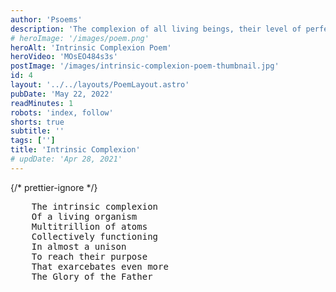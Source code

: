 ```yaml
---
author: 'Psoems'
description: 'The complexion of all living beings, their level of perfection straightly points towards the perfection of the Creator of All Things, the only God Almighty!'
# heroImage: '/images/poem.png'
heroAlt: 'Intrinsic Complexion Poem'
heroVideo: 'MOsEO484s3s'
postImage: '/images/intrinsic-complexion-poem-thumbnail.jpg'
id: 4
layout: '../../layouts/PoemLayout.astro'
pubDate: 'May 22, 2022'
readMinutes: 1
robots: 'index, follow'
shorts: true
subtitle: ''
tags: ['']
title: 'Intrinsic Complexion'
# updDate: 'Apr 28, 2021'
---
```


{/* prettier-ignore */}
<pre>
    The intrinsic complexion
    Of a living organism
    Multitrillion of atoms
    Collectively functioning
    In almost a unison
    To reach their purpose
    That exarcebates even more
    The Glory of the Father
</pre>
